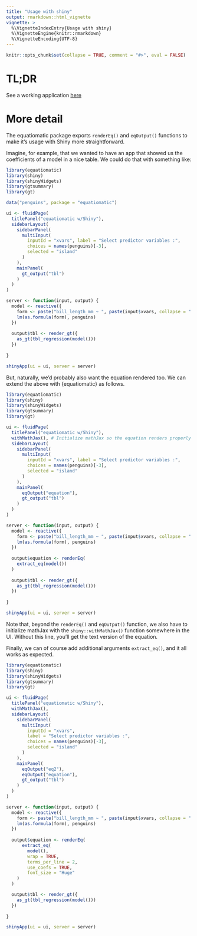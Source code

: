 ```yaml
---
title: "Usage with shiny"
output: rmarkdown::html_vignette
vignette: >
  %\VignetteIndexEntry{Usage with shiny}
  %\VignetteEngine{knitr::rmarkdown}
  %\VignetteEncoding{UTF-8}
---
```


```r
knitr::opts_chunk$set(collapse = TRUE, comment = "#>", eval = FALSE)
```

# TL;DR

See a working application [here](https://djanderson07.shinyapps.io/equatiomatic-shiny/)

# More detail

The equatiomatic package exports `renderEq()` and `eqOutput()` functions to make it's usage with Shiny more straightforward.

Imagine, for example, that we wanted to have an app that showed us the coefficients of a model in a nice table. We could do that with something like:

```r
library(equatiomatic)
library(shiny)
library(shinyWidgets)
library(gtsummary)
library(gt)

data("penguins", package = "equatiomatic")

ui <- fluidPage(
  titlePanel("equatiomatic w/Shiny"),
  sidebarLayout(
    sidebarPanel(
      multiInput(
        inputId = "xvars", label = "Select predictor variables :",
        choices = names(penguins)[-3],
        selected = "island"
      )
    ),
    mainPanel(
      gt_output("tbl")
    )
  )
)

server <- function(input, output) {
  model <- reactive({
    form <- paste("bill_length_mm ~ ", paste(input$xvars, collapse = " + "))
    lm(as.formula(form), penguins)
  })
  
  output$tbl <- render_gt({
    as_gt(tbl_regression(model()))
  })
  
}

shinyApp(ui = ui, server = server)
```

But, naturally, we'd probably also want the equation rendered too. We can extend the above with {equatiomatic} as follows.

```r
library(equatiomatic)
library(shiny)
library(shinyWidgets)
library(gtsummary)
library(gt)

ui <- fluidPage(
  titlePanel("equatiomatic w/Shiny"),
  withMathJax(), # Initialize mathJax so the equation renders properly
  sidebarLayout(
    sidebarPanel(
      multiInput(
        inputId = "xvars", label = "Select predictor variables :",
        choices = names(penguins)[-3],
        selected = "island"
      )
    ),
    mainPanel(
      eqOutput("equation"),
      gt_output("tbl")
    )
  )
)

server <- function(input, output) {
  model <- reactive({
    form <- paste("bill_length_mm ~ ", paste(input$xvars, collapse = " + "))
    lm(as.formula(form), penguins)
  })
  
  output$equation <- renderEq(
    extract_eq(model())
  )
  
  output$tbl <- render_gt({
    as_gt(tbl_regression(model()))
  })
  
}

shinyApp(ui = ui, server = server)
```

Note that, beyond the `renderEq()` and `eqOutput()` function, we also have to initialize mathJax with the `shiny::withMathJax()` function somewhere in the UI. Without this line, you'll get the text version of the equation.

Finally, we can of course add additional arguments `extract_eq()`, and it all works as expected.

```r
library(equatiomatic)
library(shiny)
library(shinyWidgets)
library(gtsummary)
library(gt)

ui <- fluidPage(
  titlePanel("equatiomatic w/Shiny"),
  withMathJax(),
  sidebarLayout(
    sidebarPanel(
      multiInput(
        inputId = "xvars", 
        label = "Select predictor variables :",
        choices = names(penguins)[-3],
        selected = "island"
      )
    ),
    mainPanel(
      eqOutput("eq2"),
      eqOutput("equation"),
      gt_output("tbl")
    )
  )
)

server <- function(input, output) {
  model <- reactive({
    form <- paste("bill_length_mm ~ ", paste(input$xvars, collapse = " + "))
    lm(as.formula(form), penguins)
  })
  
  output$equation <- renderEq(
      extract_eq(
        model(), 
        wrap = TRUE,
        terms_per_line = 2,
        use_coefs = TRUE,
        font_size = "Huge"
    )
  )

  output$tbl <- render_gt({
    as_gt(tbl_regression(model()))
  })
  
}

shinyApp(ui = ui, server = server)
```

